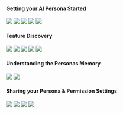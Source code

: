 

#### Getting your AI Persona Started  


<CardGroup cols={2}>
  <Card
    title="Setting a Directive"
    icon="sparkle"
    href="https://https://youtu.be/ph2twi1KKro?si=45ScQpI8Bm09VWzx"
  >
   <img
  src="/images/vl1.png"
/>
  </Card>
  <Card
    title="Uploading Data"
    icon="computer"
    href="https://youtu.be/7WdAsKqvWtk?si=Dpf8w70anLK1Emcv"
  >
   <img
  src="/images/vl2.png"
/>
  </Card>
</CardGroup>
<CardGroup cols={2}>
  <Card
    title="How to message the AI"
    icon="file"
    href="https://youtu.be/JZpULzABQjs?si=oSqQm2BGSwXXZpqL"
  >
   <img
  src="/images/vl3.png"
/>
  </Card>
  <Card
    title="Tips and Tricks"
    icon="file"
    href="https://youtu.be/JZpULzABQjs?si=oSqQm2BGSwXXZpqL"
  >
   <img
  src="/images/vl4.png"
/>
  </Card>
</CardGroup>

<CardGroup cols={2}>
  <Card
    title="Easy Use Case Examples"
    icon="file"
    href="https://youtu.be/JZpULzABQjs?si=oSqQm2BGSwXXZpqL"
  >
   <img
  src="/images/vl5.png"
/>
  </Card>
</CardGroup>


#### Feature Discovery 


<CardGroup cols={2}>
  <Card
    title="Citing Specific Files in the Memory"
    icon="sparkle"
    href="https://https://youtu.be/ph2twi1KKro?si=45ScQpI8Bm09VWzx"
  >
   <img
  src="/images/vl6.png"
/>
  </Card>
  <Card
    title="What are Personal Scores & Response Thresholds?"
    icon="computer"
    href="https://youtu.be/7WdAsKqvWtk?si=Dpf8w70anLK1Emcv"
  >
   <img
  src="/images/vl7.png"
/>
  </Card>
</CardGroup>
<CardGroup cols={2}>
  <Card
    title="How to Use Sitemap and URL Memory Upload"
    icon="file"
    href="https://youtu.be/JZpULzABQjs?si=oSqQm2BGSwXXZpqL"
  >
   <img
  src="/images/vl8.png"
/>
  </Card>
  <Card
    title="How to Sync Data Through Native Integrations"
    icon="file"
    href="https://youtu.be/JZpULzABQjs?si=oSqQm2BGSwXXZpqL"
  >
   <img
  src="/images/vl9.png"
/>
  </Card>
</CardGroup>

<CardGroup cols={2}>
  <Card
    title="DMs vs Channels"
    icon="file"
    href="https://youtu.be/JZpULzABQjs?si=oSqQm2BGSwXXZpqL"
  >
   <img
  src="/images/vl10.png"
/>
  </Card>
</CardGroup>


#### Understanding the Personas Memory


<CardGroup cols={2}>
  <Card
    title="Memory Sourcing and How to Search the Memory Stack"
    icon="sparkle"
    href="https://https://youtu.be/ph2twi1KKro?si=45ScQpI8Bm09VWzx"
  >
   <img
  src="/images/vl11.png"
/>
  </Card>
  <Card
    title="How to Stack Messages to Memory"
    icon="computer"
    href="https://youtu.be/7WdAsKqvWtk?si=Dpf8w70anLK1Emcv"
  >
   <img
  src="/images/vl12.png"
/>
  </Card>
</CardGroup>


#### Sharing your Persona & Permission Settings 

<CardGroup cols={2}>
  <Card
    title="How to Navigate the Channel Menu"
    icon="sparkle"
    href="https://https://youtu.be/ph2twi1KKro?si=45ScQpI8Bm09VWzx"
  >
   <img
  src="/images/vl13.png"
/>
  </Card>
  <Card
    title="The Difference Between Persona and Channel Directives"
    icon="computer"
    href="https://youtu.be/7WdAsKqvWtk?si=Dpf8w70anLK1Emcv"
  >
   <img
  src="/images/vl14.png"
/>
  </Card>
</CardGroup>

<CardGroup cols={2}>
  <Card
    title="How to Navigate the Workspace Settings"
    icon="sparkle"
    href="https://https://youtu.be/ph2twi1KKro?si=45ScQpI8Bm09VWzx"
  >
   <img
  src="/images/vl15.png"
/>
  </Card>
  <Card
    title="How to Change your Permission Settings"
    icon="computer"
    href="https://youtu.be/7WdAsKqvWtk?si=Dpf8w70anLK1Emcv"
  >
   <img
  src="/images/vl16.png"
/>
  </Card>
</CardGroup>






